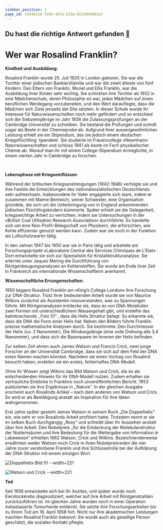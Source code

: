 ```yaml
---
sidebar_position: 2
page_id: 5343b216-fe95-4d7a-b33a-82329e9481af
---
```


## Du hast die richtige Antwort gefunden 🥳

# Wer war Rosalind Franklin?&#x20;

**Kindheit und Ausbildung:**

Rosalind Franklin wurde 25. Juli 1920 in London geboren. Sie war die Tochter einer jüdischen Bankiersfamilie und war die zweit älteste von fünf Kindern. Den Eltern von Franklin, Muriel und Ellis Franklin, war die Ausbildung ihrer Kinder sehr wichtig. Sie schickten ihre Tochter ab 1932 in eine Mädchenschule, deren Philosophie es war, jedes Mädchen auf einen beruflichen Werdegang vorzubereiten, und den Wert darauflegte, dass die Mädchen sich Ziele jenseits der Ehe setzten. In dieser Schule wurde ihr Interesse für Naturwissenschaften noch mehr gefördert und so entschied sich die Siebzehnjährige im Jahr 1938 die Zulassungsprüfungen an der Cambridge Universität zu schreiben. Sie bestand die Prüfungen und schnitt sogar als Beste in der Chemieprobe ab. Aufgrund ihrer aussergewöhnlichen Leistung erhielt sie ein Stipendium, das sie jedoch einem deutschen Kriegsflüchtling ‘spendete’. Sie studierte im Frauencollege «Newnham» Naturwissenschaften und schloss 1941 als beste im Fach physikalischer Chemie ab. Worauf man ihr mit einem College-Stipendium ermöglichte, in einem vierten Jahr in Cambridge zu forschen.

 

**Lebensphase mit Kriegseinflüssen**

Während der britischen Kriegsanstrengungen (1942-1946) verfolgte sie und ihre Familie die Entwicklungen des nationalsozialistischen Deutschlands sehr aufmerksam. Insbesondere ihr Vater engagierte sich stark, indem er zusammen mit Mamie Bentwich, seiner Schwester, eine Organisation gründete, die sich um die Unterbringung von in England ankommenden jüdischen Flüchtlingskindern kümmerte. Später erhielt sie die Gelegenheit, kriegswichtige Arbeit zu verrichten, indem sie Untersuchungen in der «British Coal Utilisation Research Association» durchführte. Es handelte sich um eine Non-Profit-Belegschaft von Physikern, die erforschten, wie Kohle effizienter genutzt werden kann. Zudem war sie noch in der Funktion als Luftschutzwartin tätig.

In den Jahren 1947 bis 1950 war sie in Paris tätig und arbeitete am Forschungsprojekt «Laboratoire Central des Services Chimiques de L’Etat». Dort entwickelte sie sich zur Spezialistin für Kristallstrukturanalyse. Sie erlernte unter Jaques Mering die Durchführung von Röntgenbeugungsanalysen an Kohlenstoffen. Sie wurde am Ende ihrer Zeit in Frankreich als internationale Wissenschaftlerin anerkannt.

**Wissenschaftliche Errungenschaften:**

1950 begann Rosalind Franklin am «King’s College London» ihre Forschung zur DNA-Struktur. Trotz ihrer bedeutenden Arbeit wurde sie von Maurice Wilkins zunächst als Assistentin missverstanden, was zu Spannungen führte. Mit Röntgenanalysen entdecke sie, dass es von DNA-Molekülen zwei Formen mit unterschiedlichem Wassergehalt gibt, und erstellte das bahnbrechende ,,Foto 51“ , dass die Helix Struktur belegt. So erkannte sie, dass die DNA die Form einer Helix hat. Neben den Bildern führte Franklin präzise mathematische Analysen durch. Sie bestimmte: Den Durchmesser der Helix (ca. 2 Nanometer), Die Windungslänge (eine volle Drehung alle 3,4 Nanometer), und dass sich die Basenpaare im Inneren der Helix befinden.

Zur selben Zeit ahnen auch James Watson und Francis Crick, zwei junge Forscher an der Universität Cambridge, dass sie sich auf dem Feld der DNA einen Namen machen könnten. Nachdem sie einen Vortrag von Rosalind besucht haben, erstellen sie ein erstes, fehlerhaftes DNA-Modell.

Ohne ihr Wissen zeigt Wilkins das Bild Watson und Crick, die es als entscheidenden Hinweis für ihr DNA-Modell nutzen. Zudem erhalten sie vertrauliche Einblicke in Franklins noch unveröffentlichten Bericht. 1953 publizierten sie ihre Ergebnisse in ,,Nature‘‘. In der gleichen Ausgabe erscheint auch Rosalinds Artikel – nach dem anderen von Watson und Crick. So wird er als Bestätigung anstatt als Inspiration für ihre Ideen wahrgenommen.

Erst Jahre später gesteht James Watson in seinem Buch „Die Doppelhelix“ ein, wie sehr er von Rosalinds Arbeit profitiert hatte. Trotzdem nennt er sie im selben Buch durchgängig „Rosy“ und schreibt über ihr Aussehen anstatt über ihre Arbeit. Den Nobelpreis „für die Entdeckung der Molekularstruktur der Nukleinsäuren und ihre Bedeutung für die Weitergabe von Information in Lebewesen“ erhielten 1962 Watson, Crick und Wilkins. Bezeichnenderweise erwähnten weder Watson noch Crick in ihren Nobelpreisreden die vier Jahre zuvor verstorbene Franklin und ihre Schlüsselrolle bei der Aufklärung der DNA-Struktur mit einem einzigen Wort.

![Doppelhelix Bild 51 --width=221](./images/Doppelhelix(51).jpeg)

![Watson und Crick --width=221](./images/Watson%20und%20Crick.jpeg)

**Tod**

Seit 1956 entwickelte sich bei ihr Aszites, und später wurde noch Eierstockkrebs diagnostiziert, welcher auf ihre Arbeit mit Röntgenstrahlen zurückzuführen ist. Im gleichen Jahre wurden noch in einer Operation metastasierte Tumorherde entdeckt. Sie setzte ihre Forschungsarbeiten bis zu ihrem Tod am 16. April 1958 fort. Nicht nur ihre akademischen Leistungen machten Rosalind Franklin bekannt: Sie wurde auch als gesellige Person geschätzt, die sozialen Kontakt pflegte.